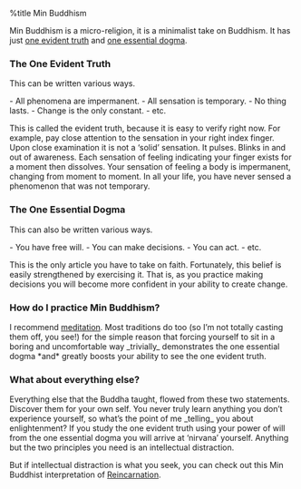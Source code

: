 %title Min Buddhism

Min Buddhism is a micro-religion, it is a minimalist take on Buddhism. It has just [[one-evident-truth|one evident truth]] and [[one-essential-dogma|one essential dogma]].

=== The One Evident Truth ===

This can be written various ways.

- All phenomena are impermanent. 
- All sensation is temporary.
- No thing lasts.
- Change is the only constant.
- etc.

This is called the evident truth, because it is easy to verify right now. For example, pay close attention to the sensation in your right index finger. Upon close examination it is not a ‘solid’ sensation. It pulses. Blinks in and out of awareness. Each sensation of feeling indicating your finger exists for a moment then dissolves. Your sensation of feeling a body is impermanent, changing from moment to moment. In all your life, you have never sensed a phenomenon that was not temporary.

=== The One Essential Dogma ===

This can also be written various ways.

- You have free will.
- You can make decisions.
- You can act.
- etc.

This is the only article you have to take on faith. Fortunately, this belief is easily strengthened by exercising it. That is, as you practice making decisions you will become more confident in your ability to create change.

=== How do I practice Min Buddhism? ===

I recommend [[meditation]]. Most traditions do too (so I’m not totally casting them off, you see!) for the simple reason that forcing yourself to sit in a boring and uncomfortable way _trivially_ demonstrates the one essential dogma *and* greatly boosts your ability to see the one evident truth.

=== What about everything else? ===

Everything else that the Buddha taught, flowed from these two statements. Discover them for your own self. You never truly learn anything you don’t experience yourself, so what’s the point of me _telling_ you about enlightenment? If you study the one evident truth using your power of will from the one essential dogma you will arrive at ‘nirvana’ yourself. Anything but the two principles you need is an intellectual distraction.

But if intellectual distraction is what you seek, you can check out this Min Buddhist interpretation of [[Reincarnation]].
